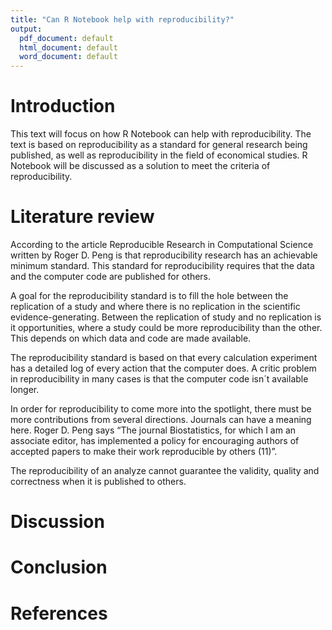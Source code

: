 ```yaml
---
title: "Can R Notebook help with reproducibility?"
output:
  pdf_document: default
  html_document: default
  word_document: default
---
```


# Introduction

This text will focus on how R Notebook can help with reproducibility. The text is based on reproducibility as a standard for general research being published, as well as reproducibility in the field of economical studies. R Notebook will be discussed as a solution to meet the criteria of reproducibility.

# Literature review

According to the article Reproducible Research in Computational Science written by Roger D. Peng is that reproducibility research has an achievable minimum standard. This standard for reproducibility requires that the data and the computer code are published for others.

A goal for the reproducibility standard is to fill the hole between the replication of a study and where there is no replication in the scientific evidence-generating. Between the replication of study and no replication is it opportunities, where a study could be more reproducibility than the other. This depends on which data and code are made available.

The reproducibility standard is based on that every calculation experiment has a detailed log of every action that the computer does. A critic problem in reproducibility in many cases is that the computer code isn´t available longer.

In order for reproducibility to come more into the spotlight, there must be more contributions from several directions. Journals can have a meaning here. Roger D. Peng says "The journal Biostatistics, for which I am an associate editor, has implemented a policy for encouraging authors of accepted papers to make their work reproducible by others (11)".

The reproducibility of an analyze cannot guarantee the validity, quality and correctness when it is published to others.

# Discussion

# Conclusion

# References
